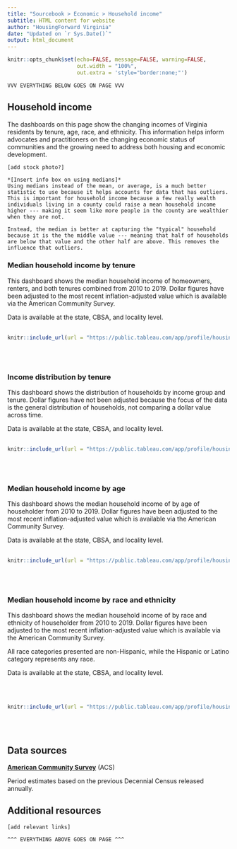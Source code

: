 ```yaml
---
title: "Sourcebook > Economic > Household income"
subtitle: HTML content for website
author: "HousingForward Virginia"
date: "Updated on `r Sys.Date()`"
output: html_document
---
```


```r
knitr::opts_chunk$set(echo=FALSE, message=FALSE, warning=FALSE,
                      out.width = "100%",
                      out.extra = 'style="border:none;"')
```

    VVV EVERYTHING BELOW GOES ON PAGE VVV

## Household income

The dashboards on this page show the changing incomes of Virginia residents by tenure, age, race, and ethnicity. This information helps inform advocates and practitioners on the changing economic status of communities and the growing need to address both housing and economic development.

```
[add stock photo?]
```

```
*[Insert info box on using medians]*
Using medians instead of the mean, or average, is a much better statistic to use because it helps accounts for data that has outliers. This is important for household income because a few really wealth individuals living in a county could raise a mean household income higher --- making it seem like more people in the county are wealthier when they are not. 

Instead, the median is better at capturing the "typical" household because it is the the middle value --- meaning that half of households are below that value and the other half are above. This removes the influence that outliers.

```

### Median household income by tenure

This dashboard shows the median household income of homeowners, renters, and both tenures combined from 2010 to 2019. Dollar figures have been adjusted to the most recent inflation-adjusted value which is available via the American Community Survey. 

Data is available at the state, CBSA, and locality level.
<br>
<br>
```r
knitr::include_url(url = "https://public.tableau.com/app/profile/housingforward.virginia/viz/Sourcebook-Medianhouseholdincomebytenure/Statewide?:showVizHome=no&:embed=true", height = "500px")
```
<br>
<br>

### Income distribution by tenure

This dashboard shows the distribution of households by income group and tenure. Dollar figures have not been adjusted because the focus of the data is the general distribution of households, not comparing a dollar value across time.

Data is available at the state, CBSA, and locality level.
<br>
<br>
```r
knitr::include_url(url = "https://public.tableau.com/app/profile/housingforward.virginia/viz/Sourcebook-Incomedistributionbytenure/Statewide?:showVizHome=no&:embed=true", height = "500px")
```
<br>
<br>

### Median household income by age

This dashboard shows the median household income of by age of householder from 2010 to 2019. Dollar figures have been adjusted to the most recent inflation-adjusted value which is available via the American Community Survey. 

Data is available at the state, CBSA, and locality level.
<br>
<br>
```r
knitr::include_url(url = "https://public.tableau.com/app/profile/housingforward.virginia/viz/Sourcebook-Medianhouseholdincomebyage/Statewide?:showVizHome=no&:embed=true", height = "500px")
```
<br>
<br>

### Median household income by race and ethnicity

This dashboard shows the median household income of by race and ethnicity of householder from 2010 to 2019. Dollar figures have been adjusted to the most recent inflation-adjusted value which is available via the American Community Survey. 

All race categories presented are non-Hispanic, while the Hispanic or Latino category represents any race.

Data is available at the state, CBSA, and locality level.

<br>
<br>
```r
knitr::include_url(url = "https://public.tableau.com/app/profile/housingforward.virginia/viz/Sourcebook-Medianhouseholdincomebyraceandethnicity/Statewide?:showVizHome=no&:embed=true", height = "500px")
```
<br>
<br>


## Data sources

[**American Community Survey**](https://www.census.gov/programs-surveys/acs) (ACS)

Period estimates based on the previous Decennial Census released annually. 


## Additional resources

```
[add relevant links]
```

```
^^^ EVERYTHING ABOVE GOES ON PAGE ^^^
```